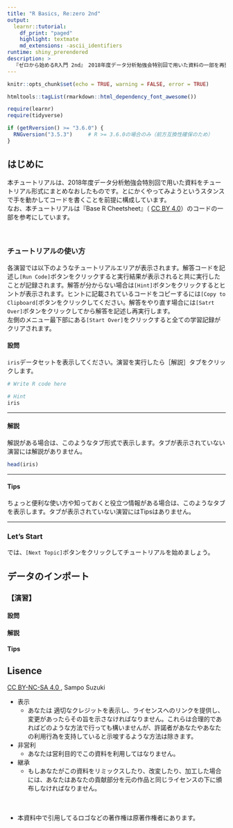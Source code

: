 ```yaml
---
title: "R Basics, Re:zero 2nd"
output:
  learnr::tutorial:
    df_print: "paged"
    highlight: textmate
    md_extensions: -ascii_identifiers
runtime: shiny_prerendered
description: > 
  『ゼロから始めるR入門 2nd』　2018年度データ分析勉強会特別回で用いた資料の一部を再整理し対話型チュートリアル形式にしました。
---
```



```r
knitr::opts_chunk$set(echo = TRUE, warning = FALSE, error = TRUE)

htmltools::tagList(rmarkdown::html_dependency_font_awesome())

require(learnr)
require(tidyverse)

if (getRversion() >= "3.6.0") {
  RNGversion("3.5.3")     # R >= 3.6.0の場合のみ（前方互換性確保のため）
}
```

## はじめに
本チュートリアルは、2018年度データ分析勉強会特別回で用いた資料をチュートリアル形式にまとめなおしたものです。とにかくやってみようというスタンスで手を動かしてコードを書くことを前提に構成しています。  
なお、本チュートリアルは『Base R Cheetsheet』（ [CC BY 4.0](https://creativecommons.org/licenses/by/4.0/)）のコードの一部を参考にしています。  

　  

### チュートリアルの使い方 {.tabset}
各演習では以下のようなチュートリアルエリアが表示されます。解答コードを記述し`[Run Code]`ボタンをクリックすると実行結果が表示されると共に実行したことが記録されます。解答が分からない場合は`[Hint]`ボタンをクリックするとヒントが表示されます。ヒントに記載されているコードをコピーするには`[Copy to Clipboard[`ボタンをクリックしてください。解答をやり直す場合には`[Satrt Over]`ボタンをクリックしてから解答を記述し再実行します。  
左側のメニュー最下部にある`[Start Over]`をクリックすると全ての学習記録がクリアされます。

#### 設問
`iris`データセットを表示してください。演習を実行したら［解説］タブをクリックします。
```r
# Write R code here
```

```r
# Hint
iris
```
---

#### 解説
解説がある場合は、このようなタブ形式で表示します。タブが表示されていない演習には解説がありません。
```r
head(iris)
```
---

#### Tips
ちょっと便利な使い方や知っておくと役立つ情報がある場合は、このようなタブを表示します。タブが表示されていない演習にはTipsはありません。

---


### Let's Start
では、`[Next Topic]`ボタンをクリックしてチュートリアルを始めましょう。



## データのインポート

### 【演習】 {.tabset}

#### 設問

#### 解説

#### Tips


## Lisence
[CC BY-NC-SA 4.0 <i class="fa fa-external-link"></i>](https://creativecommons.org/licenses/by-nc-sa/4.0/deed.ja){target="_blank" title="ライセンスの要約"} , Sampo Suzuki

* 表示
    * あなたは 適切なクレジットを表示し、ライセンスへのリンクを提供し、変更があったらその旨を示さなければなりません。これらは合理的であればどのような方法で行っても構いませんが、許諾者があなたやあなたの利用行為を支持していると示唆するような方法は除きます。
* 非営利
    * あなたは営利目的でこの資料を利用してはなりません。
* 継承
    * もしあなたがこの資料をリミックスしたり、改変したり、加工した場合には、あなたはあなたの貢献部分を元の作品と同じライセンスの下に頒布しなければなりません。

　  

* 本資料中で引用してるロゴなどの著作権は原著作権者にあります。
